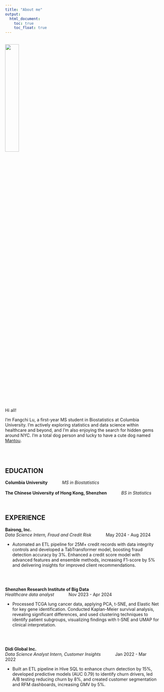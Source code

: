 ```yaml
---
title: "About me"
output: 
  html_document:
    toc: true
    toc_float: true
---
```

\
![](image/mypic.jpg){width=30%}
\
\
Hi all!
\

I’m Fangchi Lu, a first-year MS student in Biostatistics at Columbia University. I’m actively exploring statistics and data science within healthcare and beyond, and I’m also enjoying the search for hidden gems around NYC. I'm a total dog person and lucky to have a cute dog named [Mantou](image/mantou1.jpg).


\
\

## **EDUCATION**

**Columbia University** 
&nbsp;&nbsp;&nbsp;&nbsp;&nbsp;&nbsp;&nbsp;&nbsp;&nbsp;&nbsp;
*MS in Biostatistics*
\
\
**The Chinese University of Hong Kong, Shenzhen** &nbsp;&nbsp;&nbsp;&nbsp;&nbsp;&nbsp;&nbsp;&nbsp;&nbsp;&nbsp;
*BS in Statistics*

\

                                                              
## **EXPERIENCE**
**Bairong, Inc.**  
*Data Science Intern, Fraud and Credit Risk*
&nbsp;&nbsp;&nbsp;&nbsp;&nbsp;&nbsp;&nbsp;&nbsp;&nbsp;&nbsp;
May 2024 - Aug 2024\

- Automated an ETL pipeline for 25M+ credit records with data integrity controls and developed a TabTransformer model, boosting fraud detection accuracy by 3%. Enhanced a credit score model with advanced features and ensemble methods, increasing F1-score by 5% and delivering insights for improved client recommendations.

\
\

**Shenzhen Research Institute of Big Data**   
*Healthcare data analyst*
&nbsp;&nbsp;&nbsp;&nbsp;&nbsp;&nbsp;&nbsp;&nbsp;&nbsp;&nbsp;
Nov 2023 - Apr 2024\

- Processed TCGA lung cancer data, applying PCA, t-SNE, and Elastic Net for key gene identification. Conducted Kaplan-Meier survival analysis, revealing significant differences, and used clustering techniques to identify patient subgroups, visualizing findings with t-SNE and UMAP for clinical interpretation.

\
\

**Didi Global Inc.**  
*Data Science Analyst Intern, Customer Insights* 
&nbsp;&nbsp;&nbsp;&nbsp;&nbsp;&nbsp;&nbsp;&nbsp;&nbsp;&nbsp;
Jan 2022 - Mar 2022\ 

- Built an ETL pipeline in Hive SQL to enhance churn detection by 15%, developed predictive models (AUC 0.79) to identify churn drivers, led A/B testing reducing churn by 8%, and created customer segmentation and RFM dashboards, increasing GMV by 5%.



